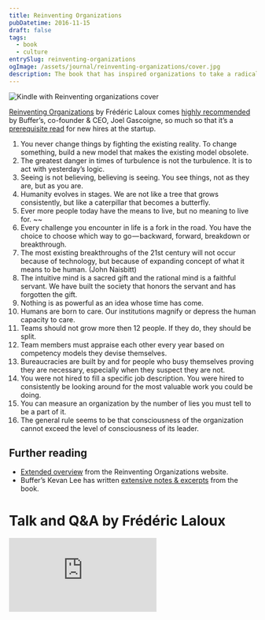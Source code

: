 ```yaml
---
title: Reinventing Organizations
pubDatetime: 2016-11-15
draft: false
tags:
  - book
  - culture
entrySlug: reinventing-organizations
ogImage: /assets/journal/reinventing-organizations/cover.jpg
description: The book that has inspired organizations to take a radical leap and adopt a whole different set of management principles and practices.
---
```



<Image
  src={reinventing}
  alt="Kindle with Reinventing organizations cover"
  class="wide"
/>

<Book
  url="http://www.amazon.com/gp/product/B00ICS9VI4"
  title="Reinventing Organizations"
  author="Frederic Laloux"
  cover="/assets/journal/reinventing-organizations/book.jpg"
  domain="amazon.com"
/>

[Reinventing Organizations](http://www.amazon.com/gp/product/B00ICS9VI4) by Frédéric Laloux comes [highly recommended](http://joel.is/50-books-that-transformed-my-business-and-my-life/) by Buffer’s, co-founder & CEO, Joel Gascoigne, so much so that it’s a [prerequisite read](https://buffer.com/journey) for new hires at the startup.

1. You never change things by fighting the existing reality. To change something, build a new model that makes the existing model obsolete.
2. The greatest danger in times of turbulence is not the turbulence. It is to act with yesterday’s logic.
3. Seeing is not believing, believing is seeing. You see things, not as they are, but as you are.
4. Humanity evolves in stages. We are not like a tree that grows consistently, but like a caterpillar that becomes a butterfly.
5. Ever more people today have the means to live, but no meaning to live for.
   ~~
6. Every challenge you encounter in life is a fork in the road. You have the choice to choose which way to go — backward, forward, breakdown or breakthrough.
7. The most existing breakthroughs of the 21st century will not occur because of technology, but because of expanding concept of what it means to be human. (John Naisbitt)
8. The intuitive mind is a sacred gift and the rational mind is a faithful servant. We have built the society that honors the servant and has forgotten the gift.
9. Nothing is as powerful as an idea whose time has come.
10. Humans are born to care. Our institutions magnify or depress the human capacity to care.
11. Teams should not grow more then 12 people. If they do, they should be split.
12. Team members must appraise each other every year based on competency models they devise themselves.
13. Bureaucracies are built by and for people who busy themselves proving they are necessary, especially when they suspect they are not.
14. You were not hired to fill a specific job description. You were hired to consistently be looking around for the most valuable work you could be doing.
15. You can measure an organization by the number of lies you must tell to be a part of it.
16. The general rule seems to be that consciousness of the organization cannot exceed the level of consciousness of its leader.

## Further reading

- [Extended overview](http://www.reinventingorganizations.com/uploads/2/1/9/8/21988088/140305_laloux_reinventing_organizations.pdf) from the Reinventing Organizations website.
- Buffer’s Kevan Lee has written [extensive notes & excerpts](http://www.kevanlee.com/reinventing-organizations/) from the book.

# Talk and Q&A by Frédéric Laloux

<div class="my-5 aspect-h-9 aspect-w-16">
  <iframe
    title="Talk and Q&A by Frédéric Laloux"
    src="https://www.youtube.com/embed/gcS04BI2sbk?rel=0"
    frameborder="0"
    gesture="media"
    allow="encrypted-media"
    allowfullscreen
  ></iframe>
</div>
